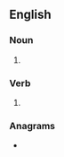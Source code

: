 {{also|deadends|dead ends}}
==English==

===Noun===
{{head|en|noun form}}

# {{plural of|dead-end|lang=en}}

===Verb===
{{head|en|verb form}}

# {{en-third-person singular of|dead-end}}

===Anagrams===
* {{anagrams|en|a=adddeens|desanded|saddened}}